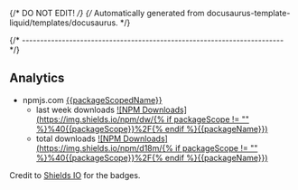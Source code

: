 {/* DO NOT EDIT! */}
{/* Automatically generated from docusaurus-template-liquid/templates/docusaurus. */}


{/* ------------------------------------------------------------------------ */}

## Analytics

- npmjs.com [{{packageScopedName}}](https://www.npmjs.com/package/{{packageScopedName}})
  - last week downloads [![NPM Downloads](https://img.shields.io/npm/dw/{% if packageScope != "" %}%40{{packageScope}}%2F{% endif %}{{packageName}})](https://www.npmjs.com/package/{{packageScopedName}}/)
  - total downloads [![NPM Downloads](https://img.shields.io/npm/d18m/{% if packageScope != "" %}%40{{packageScope}}%2F{% endif %}{{packageName}})
](https://www.npmjs.com/package/{{packageScopedName}}/)

Credit to [Shields IO](https://shields.io) for the badges.
